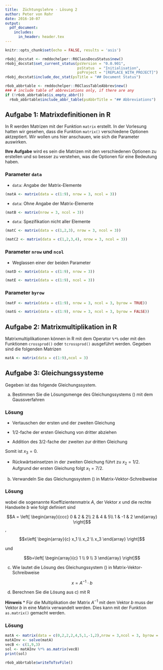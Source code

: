 ```yaml
---
title:  Züchtungslehre - Lösung 2
author: Peter von Rohr
date: 2016-10-07
output: 
  pdf_document:
    includes:
      in_header: header.tex
---
```


```r
knitr::opts_chunk$set(echo = FALSE, results = 'asis')
```

```r
r6obj_docstat <- rmddochelper::R6ClassDocuStatus$new()
r6obj_docstat$set_current_status(psVersion = "0.0.901",
                                 psStatus  = "Initialisation",
                                 psProject = "[REPLACE_WITH_PROJECT]")
r6obj_docstat$include_doc_stat(psTitle = "## Document Status")
```


```r
r6ob_abbrtable <- rmddochelper::R6ClassTableAbbrev$new()
### # include table of abbreviations only, if there are any
if (!r6ob_abbrtable$is_empty_abbr())
  r6ob_abbrtable$include_abbr_table(psAbbrTitle = "## Abbreviations")
```

## Aufgabe 1: Matrixdefinitionen in R
In R werden Matrizen mit der Funktion `matrix` erstellt. In der Vorlesung hatten wir gesehen, dass die Funktion `matrix()` verschiedene Optionen aktzeptiert. Wir wollen uns hier anschauen, wie sich die Parameter auswirken.  

__Ihre Aufgabe__ wird es sein die Matrizen mit den verschiedenen Optionen zu erstellen und so besser zu verstehen, was die Optionen für eine Bedeutung haben.

### Parameter `data`
* `data`: Angabe der Matrix-Elemente
```r
(matA <- matrix(data = c(1:9), nrow = 3, ncol = 3))
```

* `data`: Ohne Angabe der Matrix-Elemente
```r
(matB <- matrix(nrow = 3, ncol = 3))
```

* `data`: Spezifikation nicht aller Elemente
```r
(matC <- matrix(data = c(1,2,3), nrow = 3, ncol = 3))
```

```r
(matC2 <- matrix(data = c(1,2,3,4), nrow = 3, ncol = 3))
```

### Parameter `nrow` und `ncol`
* Weglassen einer der beiden Parameter

```r
(matD <- matrix(data = c(1:9), nrow = 3))
```

```r
(matE <- matrix(data = c(1:9), ncol = 3))
```

### Parameter `byrow`
```r
(matF <- matrix(data = c(1:9), nrow = 3, ncol = 3, byrow = TRUE))
```

```r
(matG <- matrix(data = c(1:9), nrow = 3, ncol = 3, byrow = FALSE))
```


## Aufgabe 2: Matrixmultiplikation in R
Matrixmultiplikationen können in R mit dem Operator `%*%` oder mit den Funktionen `crossprod()` oder `tcrossprod()` ausgeführt werden. Gegeben sind die folgenden Matrizen

```r
matA <- matrix(data = c(1:9),ncol = 3)

```



## Aufgabe 3: Gleichungssysteme

Gegeben ist das folgende Gleichungssystem.

\begin{IEEEeqnarray}{rCl}
       2x_2 + 2x_3 &=& 1 \nonumber\\
2x_1 + 4x_2 + 5x_3 &=& 9 \nonumber\\
 x_1 -  x_2 + 2x_3 &=& 3
\label{eq:GlsA1} 
\end{IEEEeqnarray}

a) Bestimmen Sie die Lösungsmenge des Gleichungssystems (\ref{eq:GlsA1}) mit dem Gaussverfahren

### Lösung
* Vertauschen der ersten und der zweiten Gleichung

\begin{IEEEeqnarray*}{rCl}
2x_1 + 4x_2 + 5x_3 &=& 9\\
       2x_2 + 2x_3 &=& 1\\
 x_1 -  x_2 + 2x_3 &=& 3
\end{IEEEeqnarray*}

* $1/2$-fache der ersten Gleichung von dritter abziehen

\begin{IEEEeqnarray*}{rCl}
2x_1 + 4x_2 + 5x_3   &=& 9\\
       2x_2 + 2x_3   &=& 1\\
     - 3x_2 - \frac{1}{2}x_3 &=& -\frac{3}{2}
\end{IEEEeqnarray*}

* Addition des $3/2$-fache der zweiten zur dritten Gleichung

\begin{IEEEeqnarray*}{rCl}
2x_1 + 4x_2 + 5x_3   &=& 9\\
       2x_2 + 2x_3   &=& 1\\
      \frac{5}{2}x_3 &=& 0
\end{IEEEeqnarray*}

Somit ist $x_3 = 0$.

* Rückwärtseinsetzen in der zweiten Gleichung führt zu $x_2 = 1/2$. Aufgrund der ersten Gleichung folgt $x_1 = 7/2$.


b) Verwandeln Sie das Gleichungssystem (\ref{eq:GlsA1}) in Matrix-Vektor-Schreibweise

### Lösung
\begin{IEEEeqnarray*}{rCl}
A \cdot x &=& b
\end{IEEEeqnarray*}

wobei die sogenannte Koeffizientenmatrix $A$, der Vektor $x$ und die rechte Handseite $b$ wie folgt definiert sind

$$A = \left[
\begin{array}{ccc}
0  &  2  &  2\\
2  &  4  &  5\\
1  & -1  &  2
\end{array}
\right]$$,

$$x\left[
\begin{array}{c}
x_1 \\
x_2 \\
x_3
\end{array}
\right]$$

und

$$b=\left[
\begin{array}{c}
1 \\
9 \\
3
\end{array}
\right]$$


c) Wie lautet die Lösung des Gleichungssystem (\ref{eq:GlsA1}) in Matrix-Vektor-Schreibweise

$$x = A^{-1} \cdot b$$

d) Berechnen Sie die Lösung aus c) mit R

__Hinweis__
* Für die Multiplikation der Matrix $A^{-1}$ mit dem Vektor $b$ muss der Vektor $b$ in eine Matrix verwandelt werden. Dies kann mit der Funktion `as.matrix()` gemacht werden.


### Lösung
```r
matA <- matrix(data = c(0,2,2,2,4,5,1,-1,2),nrow = 3,ncol = 3, byrow = TRUE)
matAInv <- solve(matA)
vecB <- c(1,9,3)
sol <- matAInv %*% as.matrix(vecB)
print(sol)
```



```r
r6ob_abbrtable$writeToTsvFile()
```
<!-- END of document                 -- 
  -- Below this must not be anything -->
